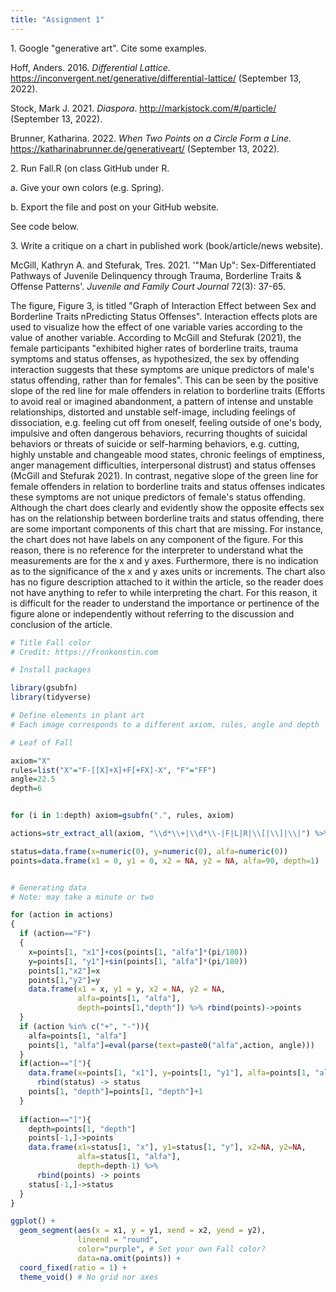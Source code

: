```yaml
---
title: "Assignment 1"
---
```


1\. Google \"generative art\". Cite some examples.

Hoff, Anders. 2016. *Differential Lattice*. <https://inconvergent.net/generative/differential-lattice/> (September 13, 2022).

Stock, Mark J. 2021. *Diaspora*. <http://markjstock.com/#/particle/>
(September 13, 2022).

Brunner, Katharina. 2022. *When Two Points on a Circle
Form a Line.* <https://katharinabrunner.de/generativeart/>
(September 13, 2022).

2\. Run Fall.R (on class GitHub under R.

a\. Give your own colors (e.g. Spring).

b\. Export the file and post on your GitHub website.

See code below.

3\. Write a critique on a chart in published work (book/article/news website).

McGill, Kathryn A. and Stefurak, Tres. 2021. \'\"Man Up\": Sex-Differentiated Pathways of Juvenile Delinquency through Trauma, Borderline Traits & Offense Patterns\'. *Juvenile and Family Court Journal* 72(3): 37-65.

The figure, Figure 3, is titled \"Graph of Interaction Effect between Sex and Borderline Traits nPredicting Status Offenses\". Interaction effects plots are used to visualize how the effect of one variable varies according to the value of another variable. According to McGill and Stefurak (2021), the female participants \"exhibited
higher rates of borderline traits, trauma symptoms and status offenses, as hypothesized, the sex by offending interaction suggests that these symptoms are unique predictors of male\'s status offending, rather than for females\". This can be seen by the positive slope of the red line for male offenders in relation to borderline traits (Efforts to avoid real or imagined abandonment, a pattern of intense and unstable relationships, distorted and unstable self-image, including feelings of dissociation, e.g. feeling cut off from oneself, feeling outside of one\'s body, impulsive and often dangerous behaviors, recurring thoughts of suicidal behaviors or threats of suicide or self-harming behaviors,
e.g. cutting, highly unstable and changeable mood states, chronic feelings of emptiness, anger management difficulties, interpersonal distrust) and status offenses (McGill and Stefurak 2021). In contrast, negative slope of the green line for female offenders in relation to borderline traits and status offenses
indicates these symptoms are not unique predictors of female\'s status offending. Although the chart does clearly and evidently show the opposite effects sex has on the relationship between borderline traits and status offending, there are some important components of this chart that are missing. For instance, the chart does not have labels on any component of the figure. For this reason, there is no reference for the interpreter to understand what the measurements are for the x and y axes. Furthermore, there is no indication as to the significance of the x and y axes units or increments. The chart also has no figure description attached to it within the article, so the reader does not
have anything to refer to while interpreting the chart. For this reason, it is difficult for the reader to understand the importance or pertinence of the figure alone or independently without referring to the discussion and conclusion of the article.  

```r
# Title Fall color
# Credit: https://fronkonstin.com

# Install packages

library(gsubfn)
library(tidyverse)

# Define elements in plant art
# Each image corresponds to a different axiom, rules, angle and depth

# Leaf of Fall

axiom="X"
rules=list("X"="F-[[X]+X]+F[+FX]-X", "F"="FF")
angle=22.5
depth=6


for (i in 1:depth) axiom=gsubfn(".", rules, axiom)

actions=str_extract_all(axiom, "\\d*\\+|\\d*\\-|F|L|R|\\[|\\]|\\|") %>% unlist

status=data.frame(x=numeric(0), y=numeric(0), alfa=numeric(0))
points=data.frame(x1 = 0, y1 = 0, x2 = NA, y2 = NA, alfa=90, depth=1)


# Generating data
# Note: may take a minute or two

for (action in actions)
{
  if (action=="F")
  {
    x=points[1, "x1"]+cos(points[1, "alfa"]*(pi/180))
    y=points[1, "y1"]+sin(points[1, "alfa"]*(pi/180))
    points[1,"x2"]=x
    points[1,"y2"]=y
    data.frame(x1 = x, y1 = y, x2 = NA, y2 = NA,
               alfa=points[1, "alfa"],
               depth=points[1,"depth"]) %>% rbind(points)->points
  }
  if (action %in% c("+", "-")){
    alfa=points[1, "alfa"]
    points[1, "alfa"]=eval(parse(text=paste0("alfa",action, angle)))
  }
  if(action=="["){
    data.frame(x=points[1, "x1"], y=points[1, "y1"], alfa=points[1, "alfa"]) %>%
      rbind(status) -> status
    points[1, "depth"]=points[1, "depth"]+1
  }
  
  if(action=="]"){
    depth=points[1, "depth"]
    points[-1,]->points
    data.frame(x1=status[1, "x"], y1=status[1, "y"], x2=NA, y2=NA,
               alfa=status[1, "alfa"],
               depth=depth-1) %>%
      rbind(points) -> points
    status[-1,]->status
  }
}

ggplot() +
  geom_segment(aes(x = x1, y = y1, xend = x2, yend = y2),
               lineend = "round",
               color="purple", # Set your own Fall color?
               data=na.omit(points)) +
  coord_fixed(ratio = 1) +
  theme_void() # No grid nor axes
```

